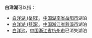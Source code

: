 '''白洋湖'''可以指：
* [[白洋湖_(岳阳)|白洋湖 (岳阳)]]，[[中国|中国]][[湖南省|湖南省]][[岳阳市|岳阳市]]湖泊
* [[白洋湖_(慈溪)|白洋湖 (慈溪)]]，[[中国|中国]][[浙江省|浙江省]][[慈溪市|慈溪市]]湖泊
* [[白洋池|白洋池]]，[[中国|中国]][[浙江省|浙江省]][[杭州市|杭州市]]已消失湖泊
{{Disambig|cat=三字地名消歧义}}